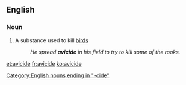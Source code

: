 ==English==

===Noun===
{{en-noun}}

# A substance used to kill [[bird]]s
#: ''He spread '''avicide''' in his field to try to kill some of the rooks.''

[[Category:English nouns ending in "-cide"]]

[[et:avicide]]
[[fr:avicide]]
[[ko:avicide]]